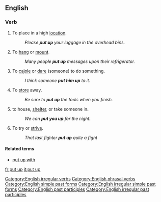 ==English==

===Verb===
{{en-verb|inf=to [[put]] [[up]]|puts up|putting up|put up}}
# To place in a high [[location]].
#: ''Please '''put up''' your luggage in the overhead bins.''
# To [[hang]] or [[mount]].
#: ''Many people '''put up''' messages upon their refrigerator.''
# {{idiom}} To [[cajole]] or [[dare]] (someone) to do something.
#: ''I think someone '''put him up''' to it.''
# {{idiom}} To [[store]] away.
#: ''Be sure to '''put up''' the tools when you finish.''
# {{idiom}} to house, [[shelter]], or take someone in.
#: ''We can '''put you up''' for the night.''
# {{idiom}} To try or [[strive]].
#: ''That last fighter '''put up''' quite a fight''

====Related terms====
*[[put up with]]

[[Category:English irregular verbs]]
[[Category:English phrasal verbs]]
[[Category:English simple past forms]]
[[Category:English irregular simple past forms]]
[[Category:English past participles]]
[[Category:English irregular past participles]]

[[fr:put up]]
[[it:put up]]